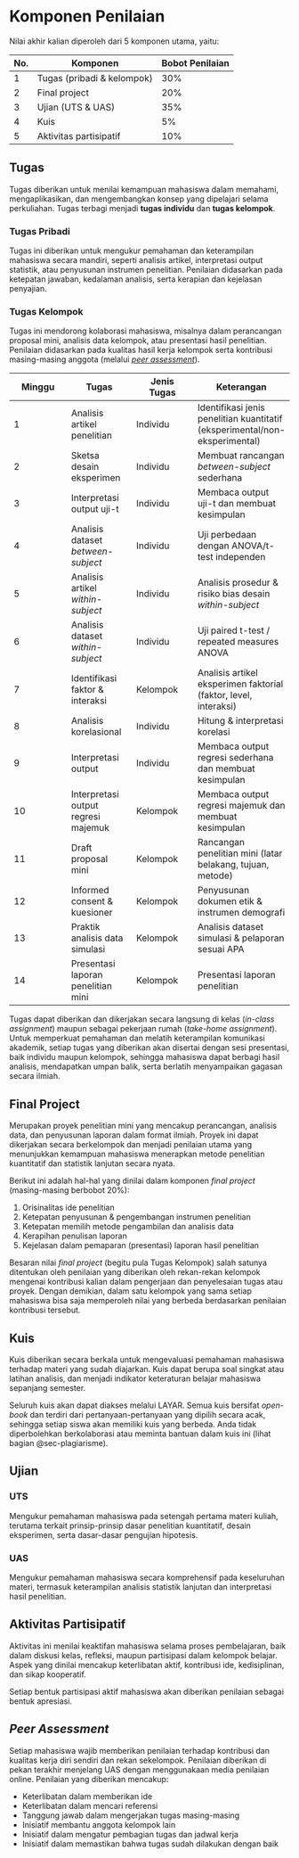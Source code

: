 # Komponen Penilaian {.unnumbered}

Nilai akhir kalian diperoleh dari 5 komponen utama, yaitu:

| No. | Komponen                   | Bobot Penilaian |
|-----|----------------------------|-----------------|
| 1   | Tugas (pribadi & kelompok) | 30%             |
| 2   | Final project              | 20%             |
| 3   | Ujian (UTS & UAS)          | 35%             |
| 4   | Kuis                       | 5%              |
| 5   | Aktivitas partisipatif     | 10%             |

## Tugas

Tugas diberikan untuk menilai kemampuan mahasiswa dalam memahami, mengaplikasikan, dan mengembangkan konsep yang dipelajari selama perkuliahan. Tugas terbagi menjadi **tugas individu** dan **tugas kelompok**.

### Tugas Pribadi

Tugas ini diberikan untuk mengukur pemahaman dan keterampilan mahasiswa secara mandiri, seperti analisis artikel, interpretasi output statistik, atau penyusunan instrumen penelitian. Penilaian didasarkan pada ketepatan jawaban, kedalaman analisis, serta kerapian dan kejelasan penyajian.

### Tugas Kelompok

Tugas ini mendorong kolaborasi mahasiswa, misalnya dalam perancangan proposal mini, analisis data kelompok, atau presentasi hasil penelitian. Penilaian didasarkan pada kualitas hasil kerja kelompok serta kontribusi masing-masing anggota (melalui [*peer assessment*]).

| Minggu | Tugas | Jenis Tugas | Keterangan |
|------------------|------------------|------------------|------------------|
| 1 | Analisis artikel penelitian | Individu | Identifikasi jenis penelitian kuantitatif (eksperimental/non-eksperimental) |
| 2 | Sketsa desain eksperimen | Individu | Membuat rancangan *between-subject* sederhana |
| 3 | Interpretasi output uji-t | Individu | Membaca output uji-t dan membuat kesimpulan |
| 4 | Analisis dataset *between-subject* | Individu | Uji perbedaan dengan ANOVA/t-test independen |
| 5 | Analisis artikel *within-subject* | Individu | Analisis prosedur & risiko bias desain *within-subject* |
| 6 | Analisis dataset *within-subject* | Individu | Uji paired t-test / repeated measures ANOVA |
| 7 | Identifikasi faktor & interaksi | Kelompok | Analisis artikel eksperimen faktorial (faktor, level, interaksi) |
| 8 | Analisis korelasional | Individu | Hitung & interpretasi korelasi |
| 9 | Interpretasi output | Individu | Membaca output regresi sederhana dan membuat kesimpulan |
| 10 | Interpretasi output regresi majemuk | Kelompok | Membaca output regresi majemuk dan membuat kesimpulan |
| 11 | Draft proposal mini | Kelompok | Rancangan penelitian mini (latar belakang, tujuan, metode) |
| 12 | Informed consent & kuesioner | Kelompok | Penyusunan dokumen etik & instrumen demografi |
| 13 | Praktik analisis data simulasi | Kelompok | Analisis dataset simulasi & pelaporan sesuai APA |
| 14 | Presentasi laporan penelitian mini | Kelompok | Presentasi laporan penelitian |

::: callout-note
Tugas dapat diberikan dan dikerjakan secara langsung di kelas (*in-class assignment*) maupun sebagai pekerjaan rumah (*take-home assignment*). Untuk memperkuat pemahaman dan melatih keterampilan komunikasi akademik, setiap tugas yang diberikan akan disertai dengan sesi presentasi, baik individu maupun kelompok, sehingga mahasiswa dapat berbagi hasil analisis, mendapatkan umpan balik, serta berlatih menyampaikan gagasan secara ilmiah.
:::

## Final Project

Merupakan proyek penelitian mini yang mencakup perancangan, analisis data, dan penyusunan laporan dalam format ilmiah. Proyek ini dapat dikerjakan secara berkelompok dan menjadi penilaian utama yang menunjukkan kemampuan mahasiswa menerapkan metode penelitian kuantitatif dan statistik lanjutan secara nyata.

Berikut ini adalah hal-hal yang dinilai dalam komponen *final project* (masing-masing berbobot 20%):

1.  Orisinalitas ide penelitian
2.  Ketepatan penyusunan & pengembangan instrumen penelitian
3.  Ketepatan memilih metode pengambilan dan analisis data
4.  Kerapihan penulisan laporan
5.  Kejelasan dalam pemaparan (presentasi) laporan hasil penelitian

::: callout-important
Besaran nilai *final project* (begitu pula Tugas Kelompok) salah satunya ditentukan oleh penilaian yang diberikan oleh rekan-rekan kelompok mengenai kontribusi kalian dalam pengerjaan dan penyelesaian tugas atau proyek. Dengan demikian, dalam satu kelompok yang sama setiap mahasiswa bisa saja memperoleh nilai yang berbeda berdasarkan penilaian kontribusi tersebut.
:::

## Kuis

Kuis diberikan secara berkala untuk mengevaluasi pemahaman mahasiswa terhadap materi yang sudah diajarkan. Kuis dapat berupa soal singkat atau latihan analisis, dan menjadi indikator keteraturan belajar mahasiswa sepanjang semester.

Seluruh kuis akan dapat diakses melalui LAYAR. Semua kuis bersifat *open-book* dan terdiri dari pertanyaan-pertanyaan yang dipilih secara acak, sehingga setiap siswa akan memiliki kuis yang berbeda. Anda tidak diperbolehkan berkolaborasi atau meminta bantuan dalam kuis ini (lihat bagian @sec-plagiarisme).

## Ujian

### UTS

Mengukur pemahaman mahasiswa pada setengah pertama materi kuliah, terutama terkait prinsip-prinsip dasar penelitian kuantitatif, desain eksperimen, serta dasar-dasar pengujian hipotesis.

### UAS

Mengukur pemahaman mahasiswa secara komprehensif pada keseluruhan materi, termasuk keterampilan analisis statistik lanjutan dan interpretasi hasil penelitian.

## Aktivitas Partisipatif

Aktivitas ini menilai keaktifan mahasiswa selama proses pembelajaran, baik dalam diskusi kelas, refleksi, maupun partisipasi dalam kelompok belajar. Aspek yang dinilai mencakup keterlibatan aktif, kontribusi ide, kedisiplinan, dan sikap kooperatif.

::: callout-important
Setiap bentuk partisipasi aktif mahasiswa akan diberikan penilaian sebagai bentuk apresiasi.
:::

## *Peer Assessment*

Setiap mahasiswa wajib memberikan penilaian terhadap kontribusi dan kualitas kerja diri sendiri dan rekan sekelompok. Penilaian diberikan di pekan terakhir menjelang UAS dengan menggunakaan media penilaian online. Penilaian yang diberikan mencakup:

-   Keterlibatan dalam memberikan ide
-   Keterlibatan dalam mencari referensi
-   Tanggung jawab dalam mengerjakan tugas masing-masing
-   Inisiatif membantu anggota kelompok lain
-   Inisiatif dalam mengatur pembagian tugas dan jadwal kerja
-   Inisiatif dalam memastikan bahwa tugas sudah dilakukan dengan baik
